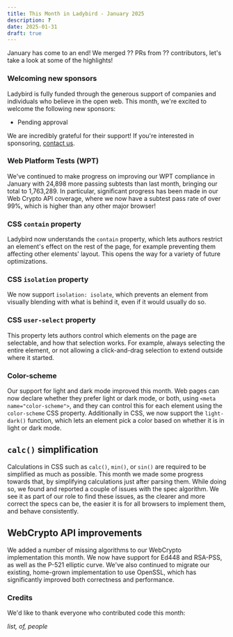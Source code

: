```yaml
---
title: This Month in Ladybird - January 2025
description: ?
date: 2025-01-31
draft: true
---
```


January has come to an end! We merged ?? PRs from ?? contributors, let's take a look at some of the highlights!

### Welcoming new sponsors

Ladybird is fully funded through the generous support of companies and individuals who believe in the open web. This month, we're excited to welcome the following new sponsors:

- Pending approval

We are incredibly grateful for their support! If you're interested in sponsoring, [contact us](mailto:contact@ladybird.org).

### Web Platform Tests (WPT)

We've continued to make progress on improving our WPT compliance in January with 24,898 more passing subtests than last month, bringing our total to 1,763,289.
In particular, significant progress has been made in our Web Crypto API coverage, where we now have a subtest pass rate of over 99%, which is higher than any other major browser!

### CSS `contain` property

Ladybird now understands the `contain` property, which lets authors restrict an element's effect on the rest of the page, for example preventing them affecting other elements' layout.
This opens the way for a variety of future optimizations.

### CSS `isolation` property

We now support `isolation: isolate`, which prevents an element from visually blending with what is behind it, even if it would usually do so.

### CSS `user-select` property

This property lets authors control which elements on the page are selectable, and how that selection works.
For example, always selecting the entire element, or not allowing a click-and-drag selection to extend outside where it started.

### Color-scheme

Our support for light and dark mode improved this month.
Web pages can now declare whether they prefer light or dark mode, or both, using `<meta name="color-scheme">`, and they can control this for each element using the `color-scheme` CSS property.
Additionally in CSS, we now support the `light-dark()` function, which lets an element pick a color based on whether it is in light or dark mode.

## `calc()` simplification

Calculations in CSS such as `calc()`, `min()`, or `sin()` are required to be simplified as much as possible.
This month we made some progress towards that, by simplifying calculations just after parsing them.
While doing so, we found and reported a couple of issues with the spec algorithm.
We see it as part of our role to find these issues, as the clearer and more correct the specs can be, the easier it is for all browsers to implement them, and behave consistently.

## WebCrypto API improvements

We added a number of missing algorithms to our WebCrypto implementation this month. We now have support for Ed448 and RSA-PSS, as well as the P-521 elliptic curve.
We've also continued to migrate our existing, home-grown implementation to use OpenSSL, which has significantly improved both correctness and performance.

### Credits

We'd like to thank everyone who contributed code this month:

_list, of, people_
